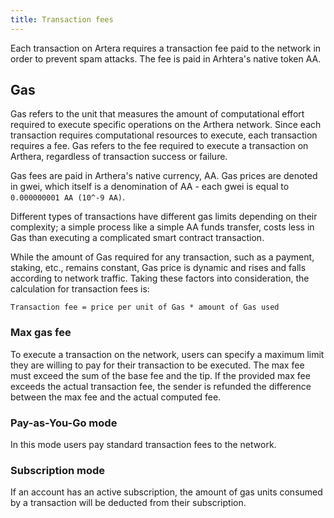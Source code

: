 ```yaml
---
title: Transaction fees
---
```

Each transaction on Artera requires a transaction fee paid to the network in order to prevent spam attacks. The fee is paid in Arhtera's native token AA.

## Gas
Gas refers to the unit that measures the amount of computational effort required to execute specific operations on the Arthera network. Since each transaction requires computational resources to execute, each transaction requires a fee. Gas refers to the fee required to execute a transaction on Arthera, regardless of transaction success or failure.

Gas fees are paid in Arthera's native currency, AA. Gas prices are denoted in gwei, which itself is a denomination of AA - each gwei is equal to `0.000000001 AA (10^-9 AA)`.

Different types of transactions have different gas limits depending on their complexity; a simple process like a simple AA funds transfer, costs less in Gas than executing a complicated smart contract transaction.

While the amount of Gas required for any transaction, such as a payment, staking, etc., remains constant, Gas price is dynamic and rises and falls according to network traffic.
Taking these factors into consideration, the calculation for transaction fees is:

`Transaction fee = price per unit of Gas * amount of Gas used`

### Max gas fee
To execute a transaction on the network, users can specify a maximum limit they are willing to pay for their transaction to be executed. The max fee must exceed the sum of the base fee and the tip. If the provided max fee exceeds the actual transaction fee, the sender is refunded the difference between the max fee and the actual computed fee.

### Pay-as-You-Go mode
In this mode users pay standard transaction fees to the network.

### Subscription mode
If an account has an active subscription, the amount of gas units consumed by a transaction will be deducted from their subscription.
